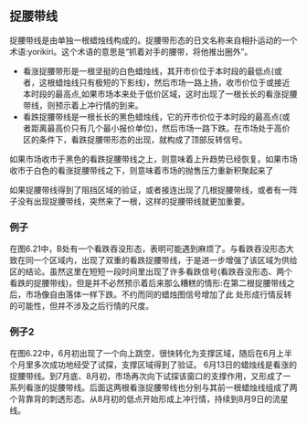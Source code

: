 
## 捉腰带线
捉腰带线是由单独一根蜡烛线构成的。捉腰带形态的日文名称来自相扑运动的一个术语:yorikiri。这个术语的意思是“抓着对手的腰带，将他推出圈外”。

<ImageRender alt='test1' width='auto' height='auto' path='/蜡烛图技术/14-捉腰带线.png' />

- 看涨捉腰带形是一根坚挺的白色蜡烛线，其开市价位于本时段的最低点(或者，这根蜡烛线只有极短的下影线)，然后市场一路上扬，收市价位于或接近本时段的最高点,如果市场本来处于低价区域，这时出现了一根长长的看涨捉腰带线，则预示着上冲行情的到来。
- 看跌捉腰带线是一根长长的黑色蜡烛线，它的开市价位于本时段的最高点(或者距离最高价只有几个最小报价单位)，然后市场一路下跌。在市场处于高价区的条件下，看跌捉腰带形态的出现，就构成了顶部反转信号。

如果市场收市于黑色的看跌捉腰带线之上，则意味着上升趋势已经恢复。如果市场收市于白色的看涨捉腰带线之下，则意味着市场的抛售压力重新积聚起来了

如果捉腰带线得到了阻挡区域的验证，或者接连出现了几根捉腰带线，或者有一阵子没有出现捉腰带线，突然来了一根，这样的捉腰带线就更加重要。

### 例子
在图6.21中，B处有一个看跌吞没形态，表明可能遇到麻烦了。与看跌吞没形态大致在同一个区域内，出现了双重的看跌捉腰带线，于是进一步增强了该区域为供给区的结论。虽然这里在短短一段时间里出现了许多看跌信号(看跌吞没形态、两个看跌的捉腰带线)，但是并不必然预示着后来那么糟糕的情形:在第二根捉腰带线之后，市场像自由落体一样下跌。不约而同的蜡烛图信号增加了此 处形成行情反转的可能性，但并不涉及之后行情的尺度。

<ImageRender alt='test1' width='auto' height='auto' path='/蜡烛图技术/14-捉腰带线2.png' />

### 例子2
在图6.22中，6月初出现了一个向上跳空，很快转化为支撑区域，随后在6月上半个月里多次成功地经受了试探，支撑区域得到了验证。 6月13日的蜡烛线是看涨的捉腰带线。到7月底、8月初，市场再次向下试探该窗口的支撑作用，又形成了一系列看涨的捉腰带线。后面这两根看涨捉腰带线也分别与其前一根蜡烛线组成了两个背靠背的刺透形态。从8月初的低点开始形成上冲行情，持续到8月9日的流星线。

<ImageRender alt='test1' width='auto' height='auto' path='/蜡烛图技术/14-捉腰带线3.png' />
